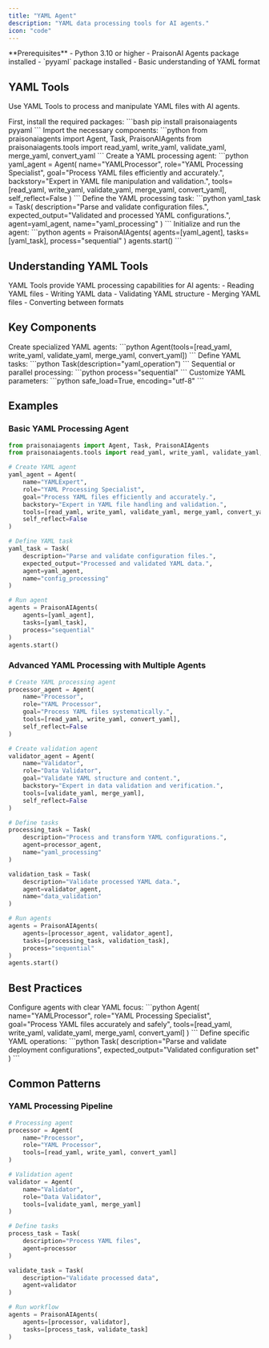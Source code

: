 ```yaml
---
title: "YAML Agent"
description: "YAML data processing tools for AI agents."
icon: "code"
---
```


<Note>
  **Prerequisites**
  - Python 3.10 or higher
  - PraisonAI Agents package installed
  - `pyyaml` package installed
  - Basic understanding of YAML format
</Note>

## YAML Tools

Use YAML Tools to process and manipulate YAML files with AI agents.

<Steps>
  <Step title="Install Dependencies">
    First, install the required packages:
    ```bash
    pip install praisonaiagents pyyaml
    ```
  </Step>

  <Step title="Import Components">
    Import the necessary components:
    ```python
    from praisonaiagents import Agent, Task, PraisonAIAgents
    from praisonaiagents.tools import read_yaml, write_yaml, validate_yaml, merge_yaml, convert_yaml
    ```
  </Step>

  <Step title="Create Agent">
    Create a YAML processing agent:
    ```python
    yaml_agent = Agent(
        name="YAMLProcessor",
        role="YAML Processing Specialist",
        goal="Process YAML files efficiently and accurately.",
        backstory="Expert in YAML file manipulation and validation.",
        tools=[read_yaml, write_yaml, validate_yaml, merge_yaml, convert_yaml],
        self_reflect=False
    )
    ```
  </Step>

  <Step title="Define Task">
    Define the YAML processing task:
    ```python
    yaml_task = Task(
        description="Parse and validate configuration files.",
        expected_output="Validated and processed YAML configurations.",
        agent=yaml_agent,
        name="yaml_processing"
    )
    ```
  </Step>

  <Step title="Run Agent">
    Initialize and run the agent:
    ```python
    agents = PraisonAIAgents(
        agents=[yaml_agent],
        tasks=[yaml_task],
        process="sequential"
    )
    agents.start()
    ```
  </Step>
</Steps>

## Understanding YAML Tools

<Card title="What are YAML Tools?" icon="question">
  YAML Tools provide YAML processing capabilities for AI agents:
  - Reading YAML files
  - Writing YAML data
  - Validating YAML structure
  - Merging YAML files
  - Converting between formats
</Card>

## Key Components

<CardGroup cols={2}>
  <Card title="YAML Agent" icon="user-robot">
    Create specialized YAML agents:
    ```python
    Agent(tools=[read_yaml, write_yaml, validate_yaml, merge_yaml, convert_yaml])
    ```
  </Card>
  <Card title="YAML Task" icon="list-check">
    Define YAML tasks:
    ```python
    Task(description="yaml_operation")
    ```
  </Card>
  <Card title="Process Types" icon="arrows-split-up-and-left">
    Sequential or parallel processing:
    ```python
    process="sequential"
    ```
  </Card>
  <Card title="YAML Options" icon="sliders">
    Customize YAML parameters:
    ```python
    safe_load=True, encoding="utf-8"
    ```
  </Card>
</CardGroup>

## Examples

### Basic YAML Processing Agent

```python
from praisonaiagents import Agent, Task, PraisonAIAgents
from praisonaiagents.tools import read_yaml, write_yaml, validate_yaml, merge_yaml, convert_yaml

# Create YAML agent
yaml_agent = Agent(
    name="YAMLExpert",
    role="YAML Processing Specialist",
    goal="Process YAML files efficiently and accurately.",
    backstory="Expert in YAML file handling and validation.",
    tools=[read_yaml, write_yaml, validate_yaml, merge_yaml, convert_yaml],
    self_reflect=False
)

# Define YAML task
yaml_task = Task(
    description="Parse and validate configuration files.",
    expected_output="Processed and validated YAML data.",
    agent=yaml_agent,
    name="config_processing"
)

# Run agent
agents = PraisonAIAgents(
    agents=[yaml_agent],
    tasks=[yaml_task],
    process="sequential"
)
agents.start()
```

### Advanced YAML Processing with Multiple Agents

```python
# Create YAML processing agent
processor_agent = Agent(
    name="Processor",
    role="YAML Processor",
    goal="Process YAML files systematically.",
    tools=[read_yaml, write_yaml, convert_yaml],
    self_reflect=False
)

# Create validation agent
validator_agent = Agent(
    name="Validator",
    role="Data Validator",
    goal="Validate YAML structure and content.",
    backstory="Expert in data validation and verification.",
    tools=[validate_yaml, merge_yaml],
    self_reflect=False
)

# Define tasks
processing_task = Task(
    description="Process and transform YAML configurations.",
    agent=processor_agent,
    name="yaml_processing"
)

validation_task = Task(
    description="Validate processed YAML data.",
    agent=validator_agent,
    name="data_validation"
)

# Run agents
agents = PraisonAIAgents(
    agents=[processor_agent, validator_agent],
    tasks=[processing_task, validation_task],
    process="sequential"
)
agents.start()
```

## Best Practices

<AccordionGroup>
  <Accordion title="Agent Configuration">
    Configure agents with clear YAML focus:
    ```python
    Agent(
        name="YAMLProcessor",
        role="YAML Processing Specialist",
        goal="Process YAML files accurately and safely",
        tools=[read_yaml, write_yaml, validate_yaml, merge_yaml, convert_yaml]
    )
    ```
  </Accordion>

  <Accordion title="Task Definition">
    Define specific YAML operations:
    ```python
    Task(
        description="Parse and validate deployment configurations",
        expected_output="Validated configuration set"
    )
    ```
  </Accordion>
</AccordionGroup>

## Common Patterns

### YAML Processing Pipeline
```python
# Processing agent
processor = Agent(
    name="Processor",
    role="YAML Processor",
    tools=[read_yaml, write_yaml, convert_yaml]
)

# Validation agent
validator = Agent(
    name="Validator",
    role="Data Validator",
    tools=[validate_yaml, merge_yaml]
)

# Define tasks
process_task = Task(
    description="Process YAML files",
    agent=processor
)

validate_task = Task(
    description="Validate processed data",
    agent=validator
)

# Run workflow
agents = PraisonAIAgents(
    agents=[processor, validator],
    tasks=[process_task, validate_task]
)